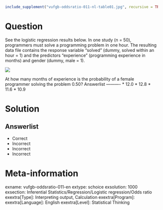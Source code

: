 ```r
include_supplement("vufgb-oddsratio-011-nl-table01.jpg", recursive = TRUE)
```
Question
========
See the logistic regression results below. In one study (n = 50), programmers must solve a programming problem in one hour. The resulting data file contains the response variable "solved" (dummy, solved within an hour = 1) and the predictors "experience" (programming experience in months) and gender (dummy, male = 1).

![](vufgb-oddsratio-011-nl-table01.jpg)

At how many months of experience is the probability of a female programmer solving the problem 0.50? 
Answerlist
----------
* 12.0
* 12.8
* 11.6
* 10.9

Solution
========

Answerlist
----------
* Correct
* Incorrect
* Incorrect
* Incorrect

Meta-information
================
exname: vufgb-oddsratio-011-en
extype: schoice
exsolution: 1000
exsection: Inferential Statistics/Regression/Logistic regression/Odds ratio
exextra[Type]: Interpreting output, Calculation
exextra[Program]: 
exextra[Language]: English
exextra[Level]: Statistical Thinking
